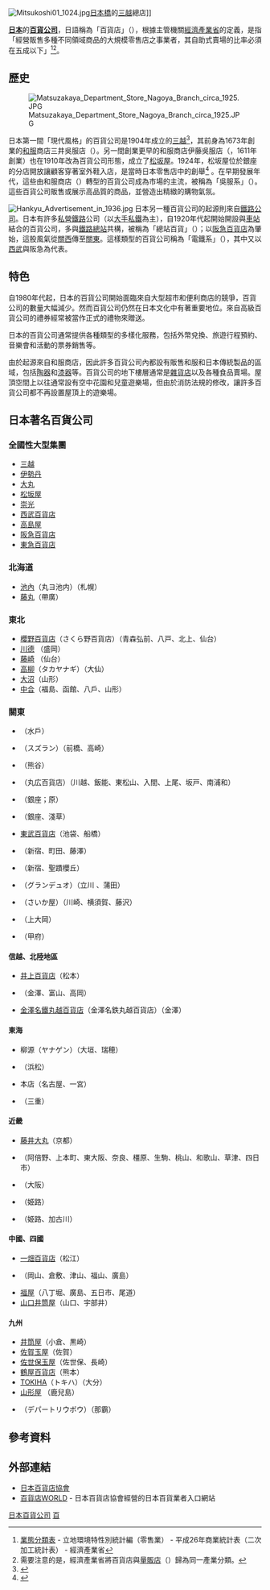 [[File:Mitsukoshi01_1024.jpg|thumb]][[日本橋_(東京都中央區)|日本橋]]的[[三越|三越]]總店]]

'''[[日本|日本]]'''的'''[[百貨公司|百貨公司]]'''，日語稱為「百貨店」（{{jpn|j=百貨店|hg=ひゃっかてん|rm=hyakkaten|f=y}}），根據主管機關[[經濟產業省|經濟產業省]]的定義，是指「經營販售多種不同領域商品的大規模零售店之事業者，其自助式賣場的比率必須在五成以下」<ref>[https://www.meti.go.jp/statistics/tyo/syougyo/result-2/h26/pdf/ricchi/ricchiriyou2.pdf 業態分類表] {{Wayback|url=https://www.meti.go.jp/statistics/tyo/syougyo/result-2/h26/pdf/ricchi/ricchiriyou2.pdf |date=20171010232218 }} - 立地環境特性別統計編（零售業） - 平成26年商業統計表（二次加工統計表） - 經濟產業省</ref><ref>需要注意的是，經濟產業省將百貨店與[[量販店|量販店]]（{{lang|ja|総合スーパー}}）歸為同一產業分類。</ref>。

== 歷史 ==
[[File:Matsuzakaya_Department_Store_Nagoya_Branch_circa_1925.JPG|thumb]]

日本第一間「現代風格」的百貨公司是1904年成立的[[三越|三越]]<ref name="sengen">{{cite news|title=「あの日から　日本経済の転機」デパートメントストア宣言　近代百貨店の産声 |publisher=[[東京新聞|東京新聞]] |date=2007-12-19}}</ref>，其前身為1673年創業的[[和服|和服]]商店三井吳服店（{{lang|ja|三井呉服店}}）。另一間創業更早的和服商店伊藤吳服店（{{lang|ja|いとう呉服店}}，1611年創業）也在1910年改為百貨公司形態，成立了[[松坂屋|松坂屋]]。1924年，松坂屋位於銀座的分店開放讓顧客穿著室外鞋入店，是當時日本零售店中的創舉<ref>{{cite web |url=http://www.matsuzakaya.co.jp/corporate/history/honshi/index.shtml |title=松坂屋ことはじめ |publisher=松坂屋 |accessdate=2014-03-23 |archive-date=2021-03-07 |archive-url=https://web.archive.org/web/20210307234639/https://www.matsuzakaya.co.jp/corporate/history/honshi/index.shtml |dead-url=no }}</ref> 。在早期發展年代，這些由和服商店（{{link-ja|吳服商|呉服商|吳服屋}}）轉型的百貨公司成為市場的主流，被稱為「吳服系」（{{lang|ja|呉服系}}）。這些百貨公司販售或展示高品質的商品，並營造出精緻的購物氣氛。

[[File:Hankyu_Advertisement_in_1936.jpg|thumb]]
日本另一種百貨公司的起源則來自[[鐵路公司|鐵路公司]]。日本有許多[[私營鐵路|私營鐵路]]公司（以[[大手私鐵|大手私鐵]]為主），自1920年代起開始開設與[[鐵路車站|車站]]結合的百貨公司，多與[[鐵路總站|鐵路總站]]共構，被稱為「總站百貨」（{{lang|ja|ターミナルデパート}}）；以[[阪急百貨店|阪急百貨店]]為肇始，這股風氣從[[近畿地方|關西]]傳至[[關東地方|關東]]。這樣類型的百貨公司稱為「電鐵系」（{{lang|ja|電鉄系}}），其中又以[[西武百貨|西武]]與阪急為代表。

== 特色 ==
自1980年代起，日本的百貨公司開始面臨來自大型超市和便利商店的競爭，百貨公司的數量大幅減少。然而百貨公司仍然在日本文化中有著重要地位。來自高級百貨公司的禮券經常被當作正式的禮物來贈送。

日本的百貨公司通常提供各種類型的多樣化服務，包括外幣兌換、旅遊行程預約、音樂會和活動的票券銷售等。

由於起源來自和服商店，因此許多百貨公司內都設有販售和服和日本傳統製品的區域，包括[[陶器|陶器]]和[[漆器|漆器]]等。百貨公司的地下樓層通常是[[雜貨店|雜貨店]]以及各種食品賣場。屋頂空間上以往通常設有空中花園和兒童遊樂場，但由於消防法規的修改，讓許多百貨公司都不再設置屋頂上的遊樂場。

== 日本著名百貨公司 ==
=== 全國性大型集團 ===
* [[三越|三越]]
* [[伊勢丹|伊勢丹]]
* [[大丸|大丸]]
* [[松坂屋|松坂屋]]
* [[崇光百貨|崇光]]
* [[西武百貨|西武百貨店]]
* [[高島屋|高島屋]]
* [[阪急百貨店|阪急百貨店]]
* [[東急百貨店|東急百貨店]]

=== 北海道 ===
* [[池內|池內]]（丸ヨ池内）（札幌）
* [[藤丸|藤丸]]（帶廣）

=== 東北 ===
* [[櫻野百貨店|櫻野百貨店]]（さくら野百貨店）（青森弘前、八戸、北上、仙台）
* [[川德|川德]] （盛岡）
* [[藤崎|藤崎]] （仙台）
* [[高柳|高柳]]（タカヤナギ）（大仙）
* [[大沼|大沼]]（山形）
* [[中合|中合]]（福島、函館、八戶、山形）

=== 關東 ===
* {{link-ja|京成百貨店|京成百貨店}}（水戶）
* {{link-ja|鈴蘭 (百貨店)|スズラン (百貨店)|鈴蘭}}（スズラン）（前橋、高崎）
* {{link-ja|八木橋百貨店|八木橋百貨店}}（熊谷）
* {{link-ja|丸廣百貨店|丸広百貨店}}（丸広百貨店）（川越、飯能、東松山、入間、上尾、坂戸、南浦和）
* {{link-ja|MARRONNIER GATE|マロニエゲート}}（銀座；原{{link-ja|銀座春天百貨|プランタン銀座}}）
* {{link-ja|松屋 (百貨店)|松屋 (百貨店)|松屋}}（銀座、淺草）
* [[東武百貨店|東武百貨店]]（池袋、船橋）
* {{link-ja|小田急百貨店|小田急百貨店}}（新宿、町田、藤澤）
* {{link-ja|京王百貨店|京王百貨店}}（新宿、聖蹟櫻丘）
* {{link-ja|GRANDUO|グランデュオ}}（グランデュオ）（立川 、蒲田）
* {{link-ja|雜賀屋|さいか屋}}（さいか屋）（川崎、横須賀、藤沢）
* {{link-ja|京急百貨店|京急百貨店}}（上大岡）
* {{link-ja|岡島百貨店|岡島百貨店}}（甲府）

==== 信越、北陸地區 ====
* [[井上百貨店|井上百貨店]]（松本）
* {{link-ja|大和 (百貨店)|大和 (百貨店)|大和}}（金澤、富山、高岡） 
* [[金澤名鐵丸越百貨店|金澤名鐵丸越百貨店]]（金澤名鉄丸越百貨店）（金澤）

==== 東海 ==== 
*柳源（ヤナゲン）（大垣、瑞穂）
* {{link-ja|遠鐵百貨店|遠鉄百貨店}}（浜松）
* {{link-ja|名鐵百貨店|名鉄百貨店}}本店（名古屋、一宮）
* {{link-ja|津松菱|津松菱}}（三重）

==== 近畿 ====
* [[藤井大丸|藤井大丸]]（京都）
* {{link-ja|近鐵百貨店|近鉄百貨店}}（阿倍野、上本町、東大阪、奈良、橿原、生駒、桃山、和歌山、草津、四日市）
* {{link-ja|京阪百貨店|京阪百貨店}}（大阪）
* {{link-ja|山陽百貨店|山陽百貨店}}（姫路）
* {{link-ja|大和屋敷|ヤマトヤシキ}}（姫路、加古川）

==== 中國、四國 ====
* [[一畑百貨店|一畑百貨店]]（松江）
* {{link-ja|天滿屋|天満屋}}（岡山、倉敷、津山、福山、廣島）
* [[福屋|福屋]]（八丁堀、廣島、五日市、尾道）
* [[山口井筒屋|山口井筒屋]]（山口、宇部井）

==== 九州 ====
* [[井筒屋|井筒屋]]（小倉、黒崎）
* [[佐賀玉屋|佐賀玉屋]]（佐賀）
* [[佐世保玉屋|佐世保玉屋]]（佐世保、長崎）
* [[鶴屋百貨店|鶴屋百貨店]]（熊本）
* [[TOKIHA|TOKIHA]]（トキハ）（大分） 
* [[山形屋|山形屋]] （鹿兒島）
* {{link-ja|琉貿產業|リウボウインダストリー|琉貿百貨}}（デパートリウボウ）（那霸）

== 參考資料 ==
{{reflist}}

== 外部連結 ==
{{Commons category|Department stores in Japan}}
* [https://www.depart.or.jp/ 日本百貨店協會] {{Wayback|url=https://www.depart.or.jp/ |date=20210208024000 }}
* [https://www.departinfo.com/ 百貨店WORLD] {{Wayback|url=https://www.departinfo.com/ |date=20210323090715 }} - 日本百貨店協會經營的日本百貨業者入口網站

{{日本百貨公司}}

[[Category:日本百貨公司|]]
[[Category:日本經濟|百]]